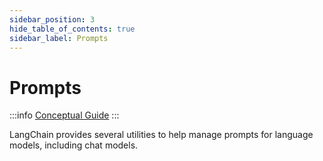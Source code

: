```yaml
---
sidebar_position: 3
hide_table_of_contents: true
sidebar_label: Prompts
---
```



# Prompts

:::info
[Conceptual Guide](https://docs.langchain-gpt4all.com/docs/components/prompts)
:::

LangChain provides several utilities to help manage prompts for language models, including chat models.

<DocCardList />
